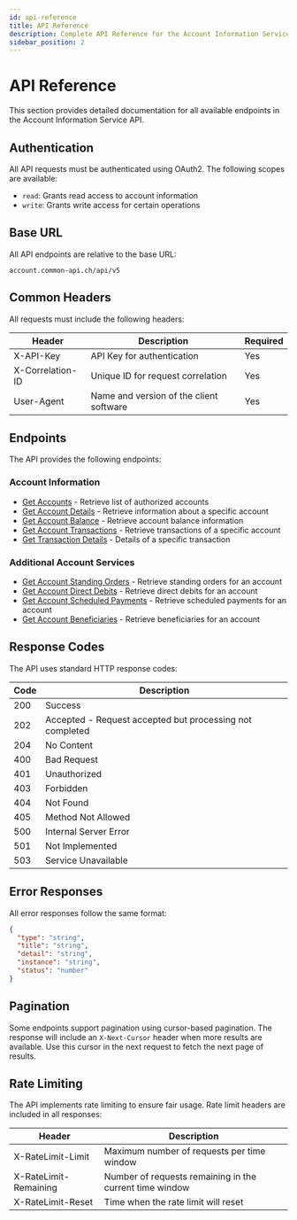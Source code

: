 ```yaml
---
id: api-reference
title: API Reference
description: Complete API Reference for the Account Information Service
sidebar_position: 2
---
```


# API Reference

This section provides detailed documentation for all available endpoints in the Account Information Service API.

## Authentication

All API requests must be authenticated using OAuth2. The following scopes are available:

- `read`: Grants read access to account information
- `write`: Grants write access for certain operations

## Base URL

All API endpoints are relative to the base URL:

```
account.common-api.ch/api/v5
```

## Common Headers

All requests must include the following headers:

| Header         | Description                                 | Required |
|---------------|---------------------------------------------|----------|
| X-API-Key     | API Key for authentication                  | Yes      |
| X-Correlation-ID | Unique ID for request correlation         | Yes      |
| User-Agent    | Name and version of the client software     | Yes      |

## Endpoints

The API provides the following endpoints:

### Account Information

- [Get Accounts](/docs/account-information-service/api/get-accounts) - Retrieve list of authorized accounts
- [Get Account Details](/docs/account-information-service/api/get-account-details) - Retrieve information about a specific account
- [Get Account Balance](/docs/account-information-service/api/get-account-balance) - Retrieve account balance information
- [Get Account Transactions](/docs/account-information-service/api/get-account-transactions) - Retrieve transactions of a specific account
- [Get Transaction Details](/docs/account-information-service/api/get-transaction-details) - Details of a specific transaction

### Additional Account Services

- [Get Account Standing Orders](/docs/account-information-service/api/get-account-standing-orders) - Retrieve standing orders for an account
- [Get Account Direct Debits](/docs/account-information-service/api/get-account-direct-debits) - Retrieve direct debits for an account
- [Get Account Scheduled Payments](/docs/account-information-service/api/get-account-scheduled-payments) - Retrieve scheduled payments for an account
- [Get Account Beneficiaries](/docs/account-information-service/api/get-account-beneficiaries) - Retrieve beneficiaries for an account

## Response Codes

The API uses standard HTTP response codes:

| Code | Description |
|------|-------------|
| 200 | Success |
| 202 | Accepted - Request accepted but processing not completed |
| 204 | No Content |
| 400 | Bad Request |
| 401 | Unauthorized |
| 403 | Forbidden |
| 404 | Not Found |
| 405 | Method Not Allowed |
| 500 | Internal Server Error |
| 501 | Not Implemented |
| 503 | Service Unavailable |

## Error Responses

All error responses follow the same format:

```json
{
  "type": "string",
  "title": "string",
  "detail": "string",
  "instance": "string",
  "status": "number"
}
```

## Pagination

Some endpoints support pagination using cursor-based pagination. The response will include an `X-Next-Cursor` header when more results are available. Use this cursor in the next request to fetch the next page of results.

## Rate Limiting

The API implements rate limiting to ensure fair usage. Rate limit headers are included in all responses:

| Header | Description |
|--------|-------------|
| X-RateLimit-Limit | Maximum number of requests per time window |
| X-RateLimit-Remaining | Number of requests remaining in the current time window |
| X-RateLimit-Reset | Time when the rate limit will reset | 